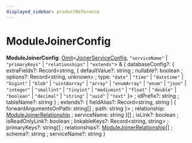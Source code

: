 ```yaml
---
displayed_sidebar: productReference
---
```



# ModuleJoinerConfig

 **ModuleJoinerConfig**: [Omit](Omit.mdx)&#60;[JoinerServiceConfig](../interfaces/JoinerServiceConfig.mdx), `"serviceName"` \| `"primaryKeys"` \| `"relationships"` \| `"extends"`&#62; & &#123; databaseConfig?: &#123; extraFields?: Record&#60;string, &#123; defaultValue?: string ; nullable?: boolean ; options?: Record&#60;string, unknown&#62; ; type: `"date"` \| `"time"` \| `"datetime"` \| `"bigint"` \| `"blob"` \| `"uint8array"` \| `"array"` \| `"enumArray"` \| `"enum"` \| `"json"` \| `"integer"` \| `"smallint"` \| `"tinyint"` \| `"mediumint"` \| `"float"` \| `"double"` \| `"boolean"` \| `"decimal"` \| `"string"` \| `"uuid"` \| `"text"`  &#125;&#62; ; idPrefix?: string ; tableName?: string  &#125; ; extends?: &#123; fieldAlias?: Record&#60;string, string \| &#123; forwardArgumentsOnPath: string[] ; path: string  &#125;&#62; ; relationship: [ModuleJoinerRelationship](ModuleJoinerRelationship.mdx) ; serviceName: string  &#125;[] ; isLink?: boolean ; isReadOnlyLink?: boolean ; linkableKeys?: Record&#60;string, string&#62; ; primaryKeys?: string[] ; relationships?: [ModuleJoinerRelationship](ModuleJoinerRelationship.mdx)[] ; schema?: string ; serviceName?: string  &#125;
